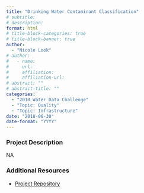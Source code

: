 ```yaml
---
title: "Drinking Water Contaminant Classification"
# subtitle: 
# description: 
format: html
# title-block-categories: true
# title-block-banner: true
author: 
  - "Nicole Look"
# author:
#   - name: 
#     url: 
#     affiliation: 
#     affiliation-url:
# abstract: ""
# abstract-title: ""
categories: 
  - "2018 Water Data Challenge"
  - "Topic: Quality"
  - "Topic: Infrastructure"
date: "2018-06-30"
date-format: "YYYY"
---
```


<!-- COMMENT
## params_NOTUSED-proj_title

#### Year: params_NOTUSED-year

#### Topics: params_NOTUSED-topics

#### Awards: params_NOTUSED-awards

#### Team Members: params_NOTUSED-team_members
UNCOMMENT -->

### Project Description

NA

### Additional Resources

- [Project Repository](https://github.com/waterdatacollaborative/NicoleLook_Drinking-Water-Contaminant-Classification)
